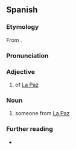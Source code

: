 {{also|páčeno}}
==Spanish==
{{wikipedia|Categoría:Paceños|lang=es}}

===Etymology===
From {{af|es|paz|-eño}}.

===Pronunciation===
{{es-IPA}}

===Adjective===
{{es-adj}}

# {{lb|es|relational}} of [[La Paz]] {{gl|a city in several countries}}

===Noun===
{{es-noun|m|f=+}}

# someone from [[La Paz]]

===Further reading===
* {{R:es:DRAE}}

{{C|es|Bolivia|Honduras|Demonyms}}